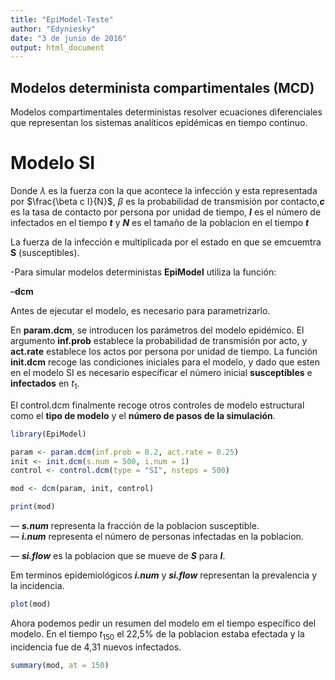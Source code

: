 ```yaml
---
title: "EpiModel-Teste"
author: "Edyniesky"
date: "3 de junio de 2016"
output: html_document
---
```


## Modelos determinista compartimentales (MCD)

Modelos compartimentales deterministas resolver ecuaciones diferenciales que representan los sistemas analíticos epidémicas en tiempo continuo. 

# Modelo **SI**


\begin{align}
  \frac{dS}{dt} &= -\lambda S \notag \\[4pt]
  \frac{dI}{dt} &= \lambda S
\end{align}

Donde $\lambda$ es la fuerza con la que acontece la infección y esta representada por $\frac{\beta c I}{N}$, $\beta$ es la probabilidad de transmisión por contacto,__*c*__ es la tasa de contacto por persona por unidad de tiempo, __*I*__ es el número de infectados en el tiempo __*t*__ y __*N*__ es el tamaño de la poblacion en el tiempo __*t*__

La fuerza de la infección e multiplicada por el estado en que se emcuemtra **S** (susceptibles).

-Para simular modelos deterministas **EpiModel** utiliza la función:

--**dcm**

Antes de ejecutar el modelo, es necesario para parametrizarlo. 

En **param.dcm**, se introducen los parámetros del modelo epidémico. El argumento **inf.prob** establece la probabilidad de transmisión por acto, y **act.rate** establece los actos por persona por unidad de tiempo. La función **init.dcm** recoge las condiciones iniciales para el modelo, y dado que esten en el modelo SI es necesario especificar el número inicial **susceptibles** e **infectados** en $t_1$. 

El control.dcm finalmente recoge otros controles de modelo estructural como el __tipo de modelo__ y el __número de pasos de la simulación__.

```r
library(EpiModel)
```


```r
param <- param.dcm(inf.prob = 0.2, act.rate = 0.25)
init <- init.dcm(s.num = 500, i.num = 1)
control <- control.dcm(type = "SI", nsteps = 500)
```

```r
mod <- dcm(param, init, control)

print(mod)

```

--- __*s.num*__ representa la fracción de la poblacion susceptible.  
--- __*i.num*__ representa el número de personas infectadas en la poblacion. 

--- __*si.flow*__ es la poblacion que se mueve de __*S*__ para __*I*__.

Em terminos epidemiológicos __*i.num*__ y __*si.flow*__ representan la prevalencia y la incidencia. 

```r
plot(mod)
```

Ahora podemos pedir un resumen del modelo em el tiempo específico del modelo. En el tiempo $t_{150}$ el 22,5% de la poblacion estaba efectada y la incidencia fue de 4,31 nuevos infectados. 

```r
summary(mod, at = 150)
```

























